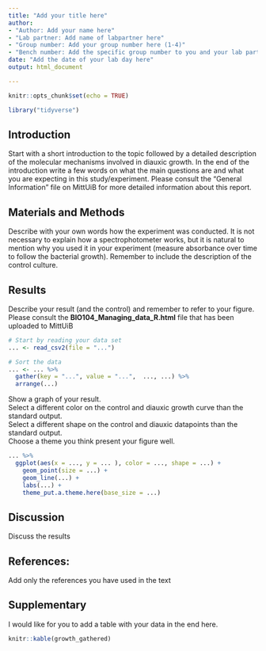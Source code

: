 ```yaml
---
title: "Add your title here"
author: 
- "Author: Add your name here"
- "Lab partner: Add name of labpartner here"
- "Group number: Add your group number here (1-4)"
- "Bench number: Add the specific group number to you and your lab partner here (1-8)"
date: "Add the date of your lab day here"
output: html_document

---
```


```r
knitr::opts_chunk$set(echo = TRUE)

library("tidyverse")
```

## Introduction

Start with a short introduction to the topic followed by a detailed description of the molecular mechanisms involved in diauxic growth. In the end of the introduction write a few words on what the main questions are and what you are expecting in this study/experiment. Please consult the "General Information" file on MittUiB for more detailed information about this report.\

## Materials and Methods

Describe with your own words how the experiment was conducted. It is not necessary to explain how a spectrophotometer works, but it is natural to mention why you used it in your experiment (measure absorbance over time to follow the bacterial growth). Remember to include the description of the control culture.\


## Results

Describe your result (and the control) and remember to refer to your figure.\
Please consult the **BIO104_Managing_data_R.html** file that has been uploaded to MittUiB

```r
# Start by reading your data set
... <- read_csv2(file = "...")
```

```r
# Sort the data
... <- ... %>% 
  gather(key = "...", value = "...",  ..., ...) %>%
  arrange(...)
```

Show a graph of your result. \
Select a different color on the control and diauxic growth curve than the standard output.\
Select a different shape on the control and diauxic datapoints than the standard output.\
Choose a theme you think present your figure well.\
```r
... %>% 
  ggplot(aes(x = ..., y = ... ), color = ..., shape = ...) +
    geom_point(size = ...) +
    geom_line(...) +
    labs(...) +
    theme_put.a.theme.here(base_size = ...)
```

## Discussion

Discuss the results\

## References:

Add only the references you have used in the text\

## Supplementary

I would like for you to add a table with your data in the end here.\

```r
knitr::kable(growth_gathered)
```

